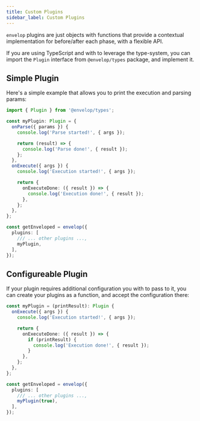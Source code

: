 ```yaml
---
title: Custom Plugins
sidebar_label: Custom Plugins
---
```


`envelop` plugins are just objects with functions that provide a contextual implementation for before/after each phase, with a flexible API.

If you are using TypeScript and with to leverage the type-system, you can import the `Plugin` interface from `@envelop/types` package, and implement it.

## Simple Plugin

Here's a simple example that allows you to print the execution and parsing params:

```ts
import { Plugin } from '@envelop/types';

const myPlugin: Plugin = {
  onParse({ params }) {
    console.log('Parse started!', { args });

    return (result) => {
      console.log('Parse done!', { result });
    };
  },
  onExecute({ args }) {
    console.log('Execution started!', { args });

    return {
      onExecuteDone: ({ result }) => {
        console.log('Execution done!', { result });
      },
    };
  },
};

const getEnveloped = envelop({
  plugins: [
    /// ... other plugins ...,
    myPlugin,
  ],
});
```

## Configureable Plugin

If your plugin requires additional configuration you with to pass to it, you can create your plugins as a function, and accept the configuration there:

```ts
const myPlugin = (printResult): Plugin {
  onExecute({ args }) {
    console.log('Execution started!', { args });

    return {
      onExecuteDone: ({ result }) => {
        if (printResult) {
          console.log('Execution done!', { result });
        }
      },
    };
  },
};

const getEnveloped = envelop({
  plugins: [
    /// ... other plugins ...,
    myPlugin(true),
  ],
});
```

